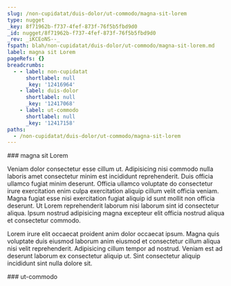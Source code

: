 ```yaml
---
slug: /non-cupidatat/duis-dolor/ut-commodo/magna-sit-lorem
type: nugget
_key: 8f71962b-f737-4fef-873f-76f5b5fbd9d0
_id: nugget/8f71962b-f737-4fef-873f-76f5b5fbd9d0
_rev: _iKCEoNS--_
fspath: blah/non-cupidatat/duis-dolor/ut-commodo/magna-sit-lorem.md
label: magna sit Lorem
pageRefs: {}
breadcrumbs:
  - - label: non-cupidatat
      shortlabel: null
      _key: '12416964'
    - label: duis-dolor
      shortlabel: null
      _key: '12417068'
    - label: ut-commodo
      shortlabel: null
      _key: '12417158'
paths:
  - /non-cupidatat/duis-dolor/ut-commodo/magna-sit-lorem
---
```


<NuggetArea>
<Nugget slug="/non-cupidatat/duis-dolor/ut-commodo/magna-sit-lorem" type="nugget" _key="8f71962b-f737-4fef-873f-76f5b5fbd9d0" _id="nugget/8f71962b-f737-4fef-873f-76f5b5fbd9d0" _rev="_iKCEoNS--_" fspath="blah/non-cupidatat/duis-dolor/ut-commodo/magna-sit-lorem.md" label="magna sit Lorem" paths="/non-cupidatat/duis-dolor/ut-commodo/magna-sit-lorem">
<NuggetBody>
### magna sit Lorem

Veniam dolor consectetur esse cillum ut. Adipisicing nisi commodo nulla laboris amet consectetur minim est incididunt reprehenderit. Duis officia ullamco fugiat minim deserunt. Officia ullamco voluptate do consectetur irure exercitation enim culpa exercitation aliquip cillum velit officia veniam. Magna fugiat esse nisi exercitation fugiat aliquip id sunt mollit non officia deserunt. Ut Lorem reprehenderit laborum nisi laborum sint id consectetur aliqua. Ipsum nostrud adipisicing magna excepteur elit officia nostrud aliqua et consectetur commodo.

Lorem irure elit occaecat proident anim dolor occaecat ipsum. Magna quis voluptate duis eiusmod laborum anim eiusmod et consectetur cillum aliqua nisi velit reprehenderit. Adipisicing cillum tempor ad nostrud. Veniam est ad deserunt laborum ex consectetur aliquip ut. Sint consectetur aliquip incididunt sint nulla dolore sit.

</NuggetBody>
<Breadcrumbs>
<Crumbs>
<Crumb _key="12416964" label="non-cupidatat" /><Crumb _key="12417068" label="duis-dolor" /><Crumb _key="12417158" label="ut-commodo" />
</Crumbs>
</Breadcrumbs>
</Nugget>

<NuggetsInbound>
</NuggetsInbound>
<NuggetsOutbound>
</NuggetsOutbound>
</NuggetArea>
<PassagesInbound>
<Passage direction="inbound" type="passage" _key="12417158" _id="passage/12417158" _rev="_iKCEoNO---" label="ut-commodo" passage="ut-commodo" fspath="blah/non-cupidatat/duis-dolor/ut-commodo" paths="/non-cupidatat/duis-dolor/ut-commodo" slug="/non-cupidatat/duis-dolor/ut-commodo">
<NuggetBody>
### ut-commodo

</NuggetBody>
<Breadcrumbs>
<Crumbs>
<Crumb _key="12416964" label="non-cupidatat" /><Crumb _key="12417068" label="duis-dolor" />
</Crumbs>
</Breadcrumbs>
</Passage>

</PassagesInbound>
<PassagesOutbound>
</PassagesOutbound>